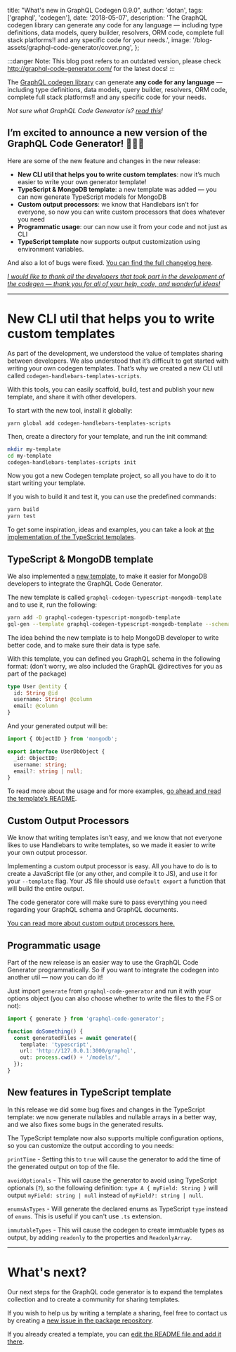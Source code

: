 
  title: "What's new in GraphQL Codegen 0.9.0",
  author: 'dotan',
  tags: ['graphql', 'codegen'],
  date: '2018-05-07',
  description:
    'The GraphQL codegen library can generate any code for any language — including type definitions, data models, query builder, resolvers, ORM code, complete full stack platforms!! and any specific code for your needs.',
  image: '/blog-assets/graphql-code-generator/cover.png',
};


:::danger Note:
This blog post refers to an outdated version, please check http://graphql-code-generator.com/ for the latest docs!
:::

The [GraphQL codegen library](https://github.com/dotansimha/graphql-code-generator) can generate **any code for any language** — including type definitions, data models, query builder, resolvers, ORM code, complete full stack platforms!! and any specific code for your needs.

_Not sure what GraphQL Code Generator is? [read this](/blog/graphql-code-generator)!_

## I’m excited to announce a new version of the GraphQL Code Generator! 🎉🎉🎉

Here are some of the new feature and changes in the new release:

- **New CLI util that helps you to write custom templates**: now it’s much easier to write your own generator template!
- **TypeScript & MongoDB template**: a new template was added — you can now generate TypeScript models for MongoDB
- **Custom output processors**: we know that Handlebars isn’t for everyone, so now you can write custom processors that does whatever you need
- **Programmatic usage**: our can now use it from your code and not just as CLI
- **TypeScript template** now supports output customization using environment variables.

And also a lot of bugs were fixed. [You can find the full changelog here](https://github.com/dotansimha/graphql-code-generator/blob/master/CHANGELOG.md#090-2018-05-07).

[_I would like to thank all the developers that took part in the development of the codegen — thank you for all of your help, code, and wonderful ideas!_](https://github.com/dotansimha/graphql-code-generator/graphs/contributors)

---

# New CLI util that helps you to write custom templates

As part of the development, we understood the value of templates sharing between developers. We also understood that it’s difficult to get started with writing your own codegen templates. That’s why we created a new CLI util called `codegen-handlebars-templates-scripts`.

With this tools, you can easily scaffold, build, test and publish your new template, and share it with other developers.

To start with the new tool, install it globally:

    yarn global add codegen-handlebars-templates-scripts

Then, create a directory for your template, and run the init command:

```bash
mkdir my-template
cd my-template
codegen-handlebars-templates-scripts init
```

Now you got a new Codegen template project, so all you have to do it to start writing your template.

If you wish to build it and test it, you can use the predefined commands:

```bash
yarn build
yarn test
```

To get some inspiration, ideas and examples, you can take a look at [the implementation of the TypeScript templates](https://github.com/dotansimha/graphql-code-generator/tree/master/packages/templates/typescript).

## TypeScript & MongoDB template

We also implemented a [new template](https://github.com/dotansimha/graphql-code-generator/tree/master/packages/templates/typescript-mongodb), to make it easier for MongoDB developers to integrate the GraphQL Code Generator.

The new template is called `graphql-codegen-typescript-mongodb-template` and to use it, run the following:

```bash
yarn add -D graphql-codegen-typescript-mongodb-template
gql-gen --template graphql-codegen-typescript-mongodb-template --schema ...
```

The idea behind the new template is to help MongoDB developer to write better code, and to make sure their data is type safe.

With this template, you can defined you GraphQL schema in the following format: (don’t worry, we also included the GraphQL @directives for you as part of the package)

```graphql
type User @entity {
  id: String @id
  username: String! @column
  email: @column
}
```

And your generated output will be:

```typescript
import { ObjectID } from 'mongodb';

export interface UserDbObject {
  _id: ObjectID;
  username: string;
  email?: string | null;
}
```

To read more about the usage and for more examples, [go ahead and read the template’s README](https://github.com/dotansimha/graphql-code-generator/blob/master/packages/templates/typescript-mongodb/README.md).

## Custom Output Processors

We know that writing templates isn’t easy, and we know that not everyone likes to use Handlebars to write templates, so we made it easier to write your own output processor.

Implementing a custom output processor is easy. All you have to do is to create a JavaScript file (or any other, and compile it to JS), and use it for your `--template` flag. Your JS file should use `default export` a function that will build the entire output.

The code generator core will make sure to pass everything you need regarding your GraphQL schema and GraphQL documents.

[You can read more about custom output processors here.](https://github.com/dotansimha/graphql-code-generator/tree/master/packages/templates#write-your-own-output-processor)

## Programmatic usage

Part of the new release is an easier way to use the GraphQL Code Generator programmatically. So if you want to integrate the codegen into another util — now you can do it!

Just import `generate` from `graphql-code-generator` and run it with your options object (you can also choose whether to write the files to the FS or not):

```typescript
import { generate } from 'graphql-code-generator';

function doSomething() {
  const generatedFiles = await generate({
    template: 'typescript',
    url: 'http://127.0.0.1:3000/graphql',
    out: process.cwd() + '/models/',
  });
}
```

## New features in TypeScript template

In this release we did some bug fixes and changes in the TypeScript template: we now generate nullables and nullable arrays in a better way, and we also fixes some bugs in the generated results.

The TypeScript template now also supports multiple configuration options, so you can customize the output according to you needs:

`printTime` - Setting this to `true` will cause the generator to add the time of the generated output on top of the file.

`avoidOptionals` - This will cause the generator to avoid using TypeScript optionals (`?`), so the following definition: `type A { myField: String }` will output `myField: string | null` instead of `myField?: string | null`.

`enumsAsTypes` - Will generate the declared enums as TypeScript `type` instead of `enums`. This is useful if you can't use `.ts` extension.

`immutableTypes` - This will cause the codegen to create immtuable types as output, by adding `readonly` to the properties and `ReadonlyArray`.

---

# What's next?

Our next steps for the GraphQL code generator is to expand the templates collection and to create a community for sharing templates.

If you wish to help us by writing a template a sharing, feel free to contact us by creating a [new issue in the package repository](https://github.com/dotansimha/graphql-code-generator/issues/new).

If you already created a template, you can [edit the README file and add it there](https://github.com/dotansimha/graphql-code-generator/edit/master/README.md#L61).
